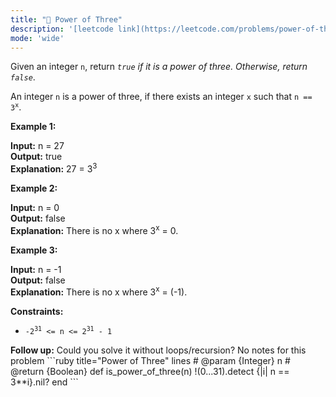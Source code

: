 ```yaml
---
title: "🧩 Power of Three"
description: '[leetcode link](https://leetcode.com/problems/power-of-three/description/)'
mode: 'wide'
---
```

<Tabs>
  <Tab title="Question" icon="circle-question" iconType="regular">
    <Card>
      <p>Given an integer <code>n</code>, return <em><code>true</code> if it is a power of three. Otherwise, return <code>false</code></em>.</p>  <p>An integer <code>n</code> is a power of three, if there exists an integer <code>x</code> such that <code>n == 3<sup>x</sup></code>.</p>   <p><strong class="example">Example 1:</strong></p>   <strong>Input:</strong> n = 27 <br/> <strong>Output:</strong> true <br/> <strong>Explanation:</strong> 27 = 3<sup>3</sup>   <p><strong class="example">Example 2:</strong></p>   <strong>Input:</strong> n = 0 <br/> <strong>Output:</strong> false <br/> <strong>Explanation:</strong> There is no x where 3<sup>x</sup> = 0.   <p><strong class="example">Example 3:</strong></p>   <strong>Input:</strong> n = -1 <br/> <strong>Output:</strong> false <br/> <strong>Explanation:</strong> There is no x where 3<sup>x</sup> = (-1).    <p><strong>Constraints:</strong></p>  <ul>  <li><code>-2<sup>31</sup> &lt;= n &lt;= 2<sup>31</sup> - 1</code></li> </ul>   <strong>Follow up:</strong> Could you solve it without loops/recursion?
    </Card>
  </Tab>
  <Tab title="Solution" icon="lightbulb" iconType="regular" >
    <Card>
      No notes for this problem
</Card>
  <Expandable title="code">
    <CodeGroup dropdown>
```ruby title="Power of Three" lines
# @param {Integer} n
# @return {Boolean}
def is_power_of_three(n)
  !(0...31).detect {|i| n == 3**i}.nil?
end
```
    </CodeGroup>
  </Expandable>
  </Tab>
</Tabs>